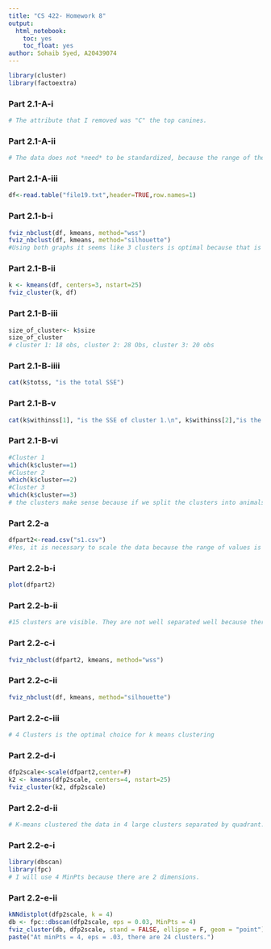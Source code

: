 ```yaml
---
title: "CS 422- Homework 8"
output: 
  html_notebook:
    toc: yes
    toc_float: yes
author: Sohaib Syed, A20439074
---
```

```r
library(cluster)
library(factoextra)
```
### Part 2.1-A-i
```r
# The attribute that I removed was "C" the top canines.
```
### Part 2.1-A-ii
```r
# The data does not *need* to be standardized, because the range of the data points isn't large, and we aren't using neural networks.
```
### Part 2.1-A-iii
```r
df<-read.table("file19.txt",header=TRUE,row.names=1)
```

### Part 2.1-b-i
```r
fviz_nbclust(df, kmeans, method="wss") 
fviz_nbclust(df, kmeans, method="silhouette")
#Using both graphs it seems like 3 clusters is optimal because that is where the "elbow" forms and it is also not over fitting according to silhouette graph.
```
### Part 2.1-B-ii
```r
k <- kmeans(df, centers=3, nstart=25)
fviz_cluster(k, df)
```
### Part 2.1-B-iii
```r
size_of_cluster<- k$size
size_of_cluster
# cluster 1: 18 obs, cluster 2: 28 Obs, cluster 3: 20 obs
```
### Part 2.1-B-iiii
```r
cat(k$totss, "is the total SSE")
```
### Part 2.1-B-v
```r
cat(k$withinss[1], "is the SSE of cluster 1.\n", k$withinss[2],"is the SSE of cluster 2.\n",k$withinss[3],"is the SSE of cluster 3." )
```
### Part 2.1-B-vi
```r
#Cluster 1
which(k$cluster==1)
#Cluster 2
which(k$cluster==2)
#Cluster 3
which(k$cluster==3)
# the clusters make sense because if we split the clusters into animals that have certain diets. Carnivores, herbivores, and omnivores. Cluster 1 belongs to herbivores, with some error such as coyotes. Cluster 2 belongs to carnivores, and cluster 3 belong to omnivores. 
```
### Part 2.2-a
```r
dfpart2<-read.csv("s1.csv")
#Yes, it is necessary to scale the data because the range of values is large.
```
### Part 2.2-b-i
```r
plot(dfpart2)
```
### Part 2.2-b-ii
```r
#15 clusters are visible. They are not well separated well because there are certain points that look closer to another cluster rather than the center of its own cluster. 
```
### Part 2.2-c-i
```r
fviz_nbclust(dfpart2, kmeans, method="wss") 
```
### Part 2.2-c-ii
```r
fviz_nbclust(df, kmeans, method="silhouette")
```
### Part 2.2-c-iii
```r
# 4 Clusters is the optimal choice for k means clustering
```
### Part 2.2-d-i
```r
dfp2scale<-scale(dfpart2,center=F)
k2 <- kmeans(dfp2scale, centers=4, nstart=25)
fviz_cluster(k2, dfp2scale)
```
### Part 2.2-d-ii
```r
# K-means clustered the data in 4 large clusters separated by quadrant. It is not the optimal clustering for this data set. 
```
### Part 2.2-e-i
```r
library(dbscan)
library(fpc)
# I will use 4 MinPts because there are 2 dimensions. 
```
### Part 2.2-e-ii
```r
kNNdistplot(dfp2scale, k = 4)
db <- fpc::dbscan(dfp2scale, eps = 0.03, MinPts = 4)
fviz_cluster(db, dfp2scale, stand = FALSE, ellipse = F, geom = "point")
paste("At minPts = 4, eps = .03, there are 24 clusters.")
```


